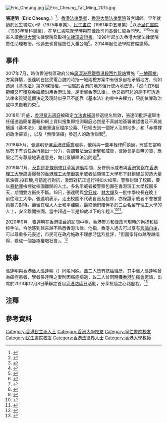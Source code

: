 {{Otheruses|subject=香港法律學者張達明|other=香港藝人|張達明 (演員)}}
{{Not|達明一派}}
[[File:Eric_Cheung.jpg|thumb]]
[[File:Eric_Cheung_Tat_Ming_2015.jpg|thumb]]

'''張達明'''（'''Eric Cheung'''，{{bd|1963年|7月12日||}}）<ref name="Cheung Tat Ming, Eric 張達明 Key Data">{{Cite web |url=https://webb-site.com/dbpub/natperson.asp?p=25453 |title=Webb-site Who's Who "Cheung, Eric Tat Ming 張達明 Key Data" |accessdate=2018-03-13 |archive-date=2018-03-13 |archive-url=https://web.archive.org/web/20180313154956/https://webb-site.com/dbpub/natperson.asp?p=25453 |dead-url=no }}</ref>，[[香港|香港]][[法律|法律]][[學者|學者]]，[[香港大學法律學院|香港大學法律學院]]首席講師。早年就讀於民生書院小學（1975年畢業）、[[民生書院|民生書院]]（1981年中五畢業）<ref>{{web reference|URL=http://www.singpao.com.hk/index.php?fi=news1&id=44480|title=擺百齡壽宴 民生書院校友聚首 老校長祝「光大我香港」|work=成報|year=2017年|date=9月2日|accessdate=2018-03-13|archive-date=2018-03-15|archive-url=https://web.archive.org/web/20180315184640/http://www.singpao.com.hk/index.php?fi=news1&id=44480|dead-url=yes}}</ref>{{noteTag|張達明為Facebook公開校友群組「Munsang College Class of 1980 & 1981.」的成員。}}以及[[皇仁書院|皇仁書院]]（1983年預科畢業），在皇仁書院就學時與前[[律政司|律政司]]司長[[黃仁龍|黃仁龍]]為同學。<ref>{{web reference|URL=https://news.mingpao.com/pns/dailynews/web_tc/article/20161214/s00002/1481652617126|title=皇仁舊生會星光熠熠|work=明報|year=2016年|date=12月14日|accessdate=2018-03-13|archive-date=2018-03-13|archive-url=https://web.archive.org/web/20180313155200/https://news.mingpao.com/pns/dailynews/web_tc/article/20161214/s00002/1481652617126|dead-url=no}}</ref><ref>{{web reference|URL=https://hk.news.appledaily.com/local/daily/article/20121211/18097353|title=隔牆有耳：黃仁龍紙扇賀母校|work=[[蘋果日報_(香港)|]]|year=2012年|date=12月11日|accessdate=2018-03-13|archive-date=2018-03-14|archive-url=https://web.archive.org/web/20180314042349/https://hk.news.appledaily.com/local/daily/article/20121211/18097353|dead-url=yes}}</ref><ref>{{web reference|URL=https://hk.news.appledaily.com/local/daily/article/20051021/5328482|title=外父是鍾士元生意拍檔 黃仁龍否認攀名門|work=[[蘋果日報_(香港)|]]|year=2005年|date=10月21日|accessdate=2018-03-13|archive-date=2018-03-14|archive-url=https://web.archive.org/web/20180314042420/https://hk.news.appledaily.com/local/daily/article/20051021/5328482|dead-url=yes}}</ref>他後來入讀[[香港大學|香港大學]]法律學院及取得[[法律深造證書|法律深造證書]]。1996年起加入香港大學法律學院擔任助理教授。他過去也曾經擔任大量公職<ref>{{Cite web |url=http://www.law.hku.hk/faculty/staff/cheung_eric.html |title=Eric Cheung TM 張達明 - Faculty of Law, The University of Hong Kong |access-date=2014-03-07 |archive-url=https://web.archive.org/web/20140310135312/http://www.law.hku.hk/faculty/staff/cheung_eric.html |archive-date=2014-03-10 |dead-url=yes }}</ref>。2014年起任法學院首席講師。

==事件==
2017年7月，時值香港特區政府公佈[[廣深港高鐵香港段|廣深港高鐵香港段]][[西九龍站|西九龍站]]實施「[[一地兩檢|一地兩檢]]」方案詳情，張達明在接受電台訪問時指一地兩檢方案中有很多自相矛盾地方，例如透過《[[基本法|基本法]]》第20條授權，一個屬於香港的地方但行使內地法律，「然而在6個範疇又可獲豁免繼續沿用香港法律，是衝擊香港法律」。他又指可悲的是不可透過法律來質疑這個決定及現時似乎已不能靠《基本法》約束中央權力，只能依靠政治或中央自我約束<ref>{{Cite news |url=https://news.mingpao.com/ins/instantnews/web_tc/article/20170726/s00001/1501038578821 |title=短片：一地兩檢 指很多自相矛盾　張達明嘆可悲：中央說法律怎樣就是法律，你要去跟 |date=2017-07-26 |work=明報 |accessdate=2018-01-20 |archive-date=2018-01-21 |archive-url=https://web.archive.org/web/20180121071447/https://news.mingpao.com/ins/instantnews/web_tc/article/20170726/s00001/1501038578821 |dead-url=no }}</ref>。

2018年1月底，[[香港眾志|香港眾志]][[周庭|周庭]]被確定[[2018年3月香港立法會補選|立法會補選]]參選提名無效，張達明批評選舉主任僅透過簡單邏輯和網上資料搜集即推測周庭必然是不真誠地簽署確認書及不真誠擁護《基本法》，是嚴重違反程序公義、「已經去到一個好人治的地步」和「赤裸裸的政治審查」，以及「無限演繹」參選人的政治聯繫<ref>{{Cite news |url=https://www.thestandnews.com/politics/%E5%91%A8%E5%BA%AD%E8%A2%ABdq-%E5%BC%B5%E9%81%94%E6%98%8E-%E6%B1%BA%E5%AE%9A%E4%B8%8A%E7%B6%B1%E4%B8%8A%E7%B7%9A%E7%84%A1%E9%99%90%E6%BC%94%E7%B9%B9-%E9%81%95%E5%8F%8D%E5%9F%BA%E6%9C%AC%E7%A8%8B%E5%BA%8F%E5%85%AC%E7%BE%A9/ |title=周庭被DQ 張達明：決定上綱上線無限演繹　違反基本程序公義 |date=2018-01-27 |work=立場新聞 |accessdate=2018-01-27 |archive-date=2018-01-28 |archive-url=https://web.archive.org/web/20180128132635/https://www.thestandnews.com/politics/%E5%91%A8%E5%BA%AD%E8%A2%ABdq-%E5%BC%B5%E9%81%94%E6%98%8E-%E6%B1%BA%E5%AE%9A%E4%B8%8A%E7%B6%B1%E4%B8%8A%E7%B7%9A%E7%84%A1%E9%99%90%E6%BC%94%E7%B9%B9-%E9%81%95%E5%8F%8D%E5%9F%BA%E6%9C%AC%E7%A8%8B%E5%BA%8F%E5%85%AC%E7%BE%A9/ |dead-url=no }}</ref>。

2018年5月，張達明參選[[香港律師會|香港律師會]]理事，他稱與一些年輕律師談過，有感在當時局勢下有責任為行業出一分力，強調若法治受衝擊和威脅，律師會是責無旁貸，應堅定而有尊嚴地表達意見，向公眾解釋法治問題<ref>{{Cite news |url=https://hk.news.appledaily.com/local/daily/article/20180510/20386212 |title=律師會改選　張達明參戰 |date=2018-05-10 |work=蘋果日報 |accessdate=2018-05-13 |archive-date=2018-05-14 |archive-url=https://web.archive.org/web/20180514065420/https://hk.news.appledaily.com/local/daily/article/20180510/20386212 |dead-url=no }}</ref>。

2019年11月，[[反對逃犯條例修訂草案運動|反對逃犯條例修訂草案運動]]期間，反修例示威者與[[香港警察|香港警察]]在[[香港理工大學|香港理工大學]]周邊爆發的[[香港理工大學衝突|香港理工大學衝突]]示威者佔領理工大學布下封鎖線並製造大量氣油彈,投石機,弓箭進行對抗，激烈對抗正進行得如火如荼。警察封鎖了校園，要以[[暴動罪|暴動罪]]檢控從校園離開的人士。多名示威者被警察包圍在香港理工大學校園多天，期間雙方衝突不斷。18日，張達明與[[曾鈺成|曾鈺成]]、[[林大輝|林大輝]]及一批中學校長在晚上前往理工大學。張達明表示，走出校園不代表自首及投降，亦保證示威者不會被警員暴力對待，籲留在理大人士和平離開。最終他們陪伴多於三百名留守理工大學的人士，安全離開校園，當中超過一半是18歲以下的年輕人<ref>{{Cite news |url=https://news.rthk.hk/rthk/ch/component/k2/1493086-20191118.htm |title=曾鈺成與港大法律學者張達明現身理大校園 |date=2019-11-18 |work=香港電台網站中文新聞 |accessdate=2020-03-15 |archive-date=2019-11-19 |archive-url=https://web.archive.org/web/20191119133258/https://news.rthk.hk/rthk/ch/component/k2/1493086-20191118.htm |dead-url=no }}</ref><ref>{{Cite news |url=https://topick.hket.com/article/2500913/%E5%B8%B6%E9%80%BE300%E5%90%8D%E5%AD%B8%E7%94%9F%E9%9B%A2%E9%96%8B%E7%90%86%E5%A4%A7%E3%80%80%E5%BC%B5%E9%81%94%E6%98%8E%EF%BC%9A%E5%B8%8C%E6%9C%9B%E5%8F%AF%E9%81%BF%E5%85%8D%E5%A4%A7%E8%A6%8F%E6%A8%A1%E6%B5%81%E8%A1%80%E8%A1%9D%E7%AA%81 |title=帶逾300名學生離開理大　張達明：希望可避免大規模流血衝突 |date=2019-11-19 |work=香港經濟日報 |accessdate=2020-03-15 |archive-date=2019-11-19 |archive-url=https://web.archive.org/web/20191119213319/https://topick.hket.com/article/2500913/%E5%B8%B6%E9%80%BE300%E5%90%8D%E5%AD%B8%E7%94%9F%E9%9B%A2%E9%96%8B%E7%90%86%E5%A4%A7%E3%80%80%E5%BC%B5%E9%81%94%E6%98%8E%EF%BC%9A%E5%B8%8C%E6%9C%9B%E5%8F%AF%E9%81%BF%E5%85%8D%E5%A4%A7%E8%A6%8F%E6%A8%A1%E6%B5%81%E8%A1%80%E8%A1%9D%E7%AA%81 |dead-url=no }}</ref>。

2020年9月，張達明在[[香港電台|香港電台]]的訪問中稱，香港警方和律政司現時的拘捕和檢控手法，令他感到越來越不熟悉香港法律。他指，香港人過去可以享有[[言論自由|言論自由]]，可以尊重多元表述，巿民可在政府施政不理想時猛烈批評，「但而家好似越嚟越唔得，變成一個幾極權嘅社會」。<ref>{{cite news |title=張達明批煽動罪字眼寬鬆或不符合人權保障 嘆香港社會走向極權|url=https://hk.appledaily.com/local/20200907/DDLPCPEVNVELTEIJVVGJZNRMI4/|date=2020-09-07|accessdate=2020-09-07|newspaper=[[蘋果日報_(香港)|蘋果日報]]|archive-date=2021-06-21|archive-url=https://web.archive.org/web/20210621191614/https://hk.appledaily.com/local/20200907/DDLPCPEVNVELTEIJVVGJZNRMI4/|dead-url=yes}}</ref>

==軼事==
張達明與香港[[藝人|藝人]][[張達明_(演員)|張達明]]（{{lang-en|Cheung Tat Ming}}）同名同姓。蓋二人皆有抗癌經歷，其中藝人張達明曾為癌症患者，學者張達明之妻則因癌症病逝，故二人曾同時獲[[香港防癌會|香港防癌會]]邀請，出席於2013年12月8日舉辦之首屆[[香港防癌日|香港防癌日]]活動，分享抗癌之心路歷程。<ref>{{cite news |title=兩個張達明憶抗癌歷程 |url=https://hk.news.appledaily.com/local/daily/article/20131209/18543007 |newspaper=蘋果日報 |date=2013-12-09 |language=zh-hant |accessdate=2020-06-10 |archive-date=2020-06-10 |archive-url=https://web.archive.org/web/20200610172134/https://hk.news.appledaily.com/local/daily/article/20131209/18543007 |dead-url=yes }}</ref>

==注釋==
{{noteFoot}}

==參考資料==
{{reflist}}

[[Category:香港民主派人士|Category:香港民主派人士]]
[[Category:香港大學校友|Category:香港大學校友]]
[[Category:皇仁書院校友|Category:皇仁書院校友]]
[[Category:民生書院校友|Category:民生書院校友]]
[[Category:香港法律界人士|Category:香港法律界人士]]
[[Category:香港大學教師|Category:香港大學教師]]